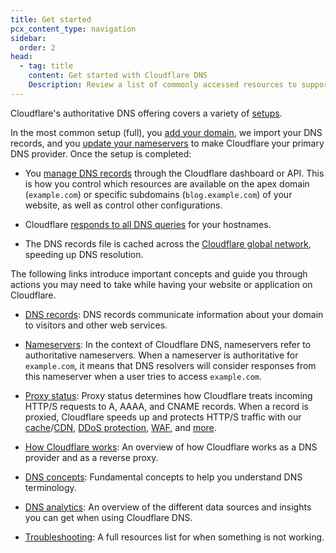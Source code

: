 ```yaml
---
title: Get started
pcx_content_type: navigation
sidebar:
  order: 2
head:
  - tag: title
    content: Get started with Cloudflare DNS
    Description: Review a list of commonly accessed resources to support you throughout your journey as a Cloudflare DNS user.
---
```



Cloudflare's authoritative DNS offering covers a variety of [setups](/dns/zone-setups/).

In the most common setup (full), you [add your domain](/fundamentals/setup/manage-domains/add-site/), we import your DNS records, and you [update your nameservers](/dns/nameservers/update-nameservers/) to make Cloudflare your primary DNS provider. Once the setup is completed:

- You [manage DNS records](/dns/manage-dns-records/how-to/create-dns-records/) through the Cloudflare dashboard or API. This is how you control which resources are available on the apex domain (`example.com`) or specific subdomains (`blog.example.com`) of your website, as well as control other configurations.

- Cloudflare [responds to all DNS queries](/fundamentals/concepts/how-cloudflare-works/#how-cloudflare-works-as-a-dns-provider) for your hostnames.

- The DNS records file is cached across the [Cloudflare global network](https://www.cloudflare.com/network/), speeding up DNS resolution.

The following links introduce important concepts and guide you through actions you may need to take while having your website or application on Cloudflare.

- [DNS records](/dns/manage-dns-records/): DNS records communicate information about your domain to visitors and other web services.

- [Nameservers](/dns/nameservers/): In the context of Cloudflare DNS, nameservers refer to authoritative nameservers. When a nameserver is authoritative for `example.com`, it means that DNS resolvers will consider responses from this nameserver when a user tries to access `example.com`.

- [Proxy status](/dns/manage-dns-records/reference/proxied-dns-records/): Proxy status determines how Cloudflare treats incoming HTTP/S requests to A, AAAA, and CNAME records. When a record is proxied, Cloudflare speeds up and protects HTTP/S traffic with our [cache](/cache/)/[CDN](https://www.cloudflare.com/learning/cdn/what-is-a-cdn/), [DDoS protection](/ddos-protection/), [WAF](/waf/), and [more](/products/?product-group=Application+performance%2CApplication+security).

- [How Cloudflare works](/fundamentals/concepts/how-cloudflare-works/): An overview of how Cloudflare works as a DNS provider and as a reverse proxy.

- [DNS concepts](/dns/concepts/): Fundamental concepts to help you understand DNS terminology.

- [DNS analytics](/dns/additional-options/analytics/): An overview of the different data sources and insights you can get when using Cloudflare DNS.

- [Troubleshooting](/dns/troubleshooting/): A full resources list for when something is not working.